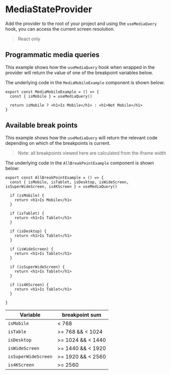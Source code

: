 
<Meta title="MediaStateProvider" component={MediaStateProvider} />

# MediaStateProvider

Add the provider to the root of your project and using the `useMediaQuery` hook, you can access the current screen resolution.

> React only

## Programmatic media queries

This example shows how the `useMediaQuery` hook when wrapped in the provider will return the value of one of the breakpoint variables below.

The underlying code in the `MediaMobileExample` component is shown below:

```tsx
export const MediaMobileExample = () => {
  const { isMobile } = useMediaQuery()

  return isMobile ? <h1>Is Mobile</h1> : <h1>Not Mobile</h1>
}
```

<Canvas>
  <Story name="MediaStateProvider usage">
    <MediaStateProvider>
      <MediaMobileExample />
    </MediaStateProvider>
  </Story>
</Canvas>

## Available break points

This example shows how the `useMediaQuery` will return the relevant code depending on which of the breakpoints is current.

> Note: all breakpoints viewed here are calculated from the iframe width

The underlying code in the `AllBreakPointExample` component is shown below:

```tsx
export const AllBreakPointExample = () => {
  const { isMobile, isTablet, isDesktop, isWideScreen, isSuperWideScreen, is4KScreen } = useMediaQuery()

  if (isMobile) {
    return <h1>Is Mobile</h1>
  }

  if (isTablet) {
    return <h1>Is Tablet</h1>
  }

  if (isDesktop) {
    return <h1>Is Tablet</h1>
  }

  if (isWideScreen) {
    return <h1>Is Tablet</h1>
  }

  if (isSuperWideScreen) {
    return <h1>Is Tablet</h1>
  }

  if (is4KScreen) {
    return <h1>Is Tablet</h1>
  }

}
```

<Canvas>
  <Story name="MediaStateProvider breakpoints">
    <MediaStateProvider>
      <AllBreakPointExample />
    </MediaStateProvider>
  </Story>
</Canvas>

Variable | breakpoint sum 
--- | ---
`isMobile` | < 768
`isTable` | >= 768 && < 1024
`isDesktop` | >= 1024 && < 1440
`isWideScreen` | >= 1440 && < 1920
`isSuperWideScreen` | >= 1920 && < 2560
`is4KScreen` | >= 2560
